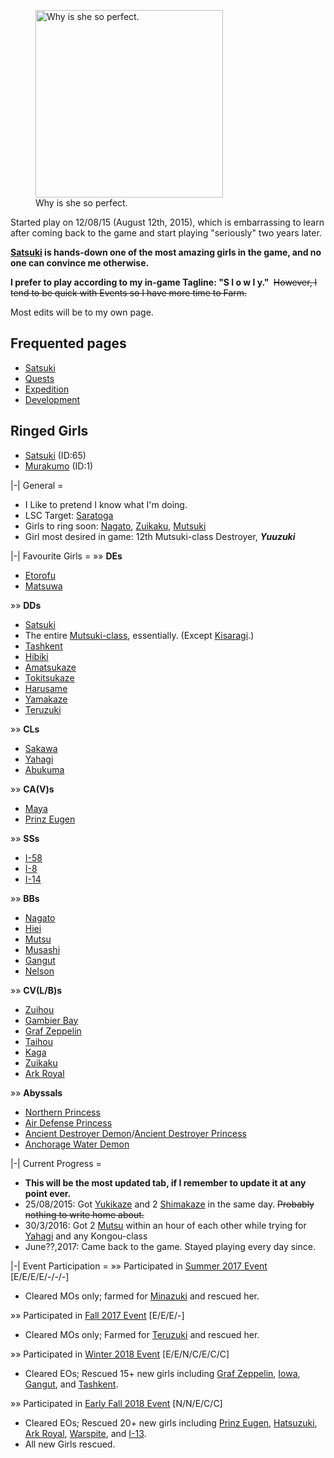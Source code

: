 [[File:89e2d21e69720fcd596a4c25859d63af.jpg|thumb|300px|Why is she so perfect.]]

Started play on 12/08/15 (August 12th, 2015), which is embarrassing to learn after coming back to the game and start playing "seriously" two years later.

<b>[[Satsuki]] is hands-down one of the most amazing girls in the game, and no one can convince me otherwise.</b>

<b>I prefer to play according to my in-game Tagline: "S l o w l y." </b> <s>However, I tend to be quick with Events so I have more time to Farm.</s>

Most edits will be to my own page.

==Frequented pages==

* [[Satsuki]]
* [[Quests]]
* [[Expedition]]
* [[Development]]

==Ringed Girls==

* [[Satsuki]] (ID:65)
* [[Murakumo]] (ID:1)

<tabber>
|-| General =
* I Like to pretend I know what I'm doing.
* LSC Target: [[Saratoga]]
* Girls to ring soon: [[Nagato]], [[Zuikaku]], [[Mutsuki]]
* Girl most desired in game: 12th Mutsuki-class Destroyer, <b><i>Yuuzuki</i></b>

|-| Favourite Girls =
»» <b>DEs</b>
* [[Etorofu]]
* [[Matsuwa]]

»» <b>DDs</b>
* [[Satsuki]]
* The entire [[:Category:Mutsuki Class|Mutsuki-class]], essentially. (Except [[Kisaragi]].) 
* [[Tashkent]]
* [[Hibiki]]
* [[Amatsukaze]]
* [[Tokitsukaze]]
* [[Harusame]]
* [[Yamakaze]]
* [[Teruzuki]]

»» <b>CLs</b>
* [[Sakawa]]
* [[Yahagi]]
* [[Abukuma]]

»» <b>CA(V)s</b>
* [[Maya]]
* [[Prinz Eugen]]

»» <b>SSs</b>
* [[I-58]]
* [[I-8]]
* [[I-14]]

»» <b>BBs</b>
* [[Nagato]]
* [[Hiei]]
* [[Mutsu]]
* [[Musashi]]
* [[Gangut]]
* [[Nelson]]

»» <b>CV(L/B)s</b>
* [[Zuihou]]
* [[Gambier Bay]]
* [[Graf Zeppelin]]
* [[Taihou]]
* [[Kaga]]
* [[Zuikaku]]
* [[Ark Royal]]

»» <b>Abyssals</b>
* [[Northern Princess]]
* [[Air Defense Princess]]
* [[Ancient Destroyer Demon]]/[[Ancient Destroyer Princess]]
* [[Anchorage Water Demon]]

|-| Current Progress =
* <b>This will be the most updated tab, if I remember to update it at any point ever.</b>
* 25/08/2015: Got [[Yukikaze]] and 2 [[Shimakaze]] in the same day. <s>Probably nothing to write home about.</s>
* 30/3/2016: Got 2 [[Mutsu]] within an hour of each other while trying for [[Yahagi]] and any Kongou-class
* June??,2017: Came back to the game. Stayed playing every day since.

|-| Event Participation =
»» Participated in [[Summer 2017 Event]] [E/E/E/E/-/-/-]
* Cleared MOs only; farmed for [[Minazuki]] and rescued her.
»» Participated in [[Fall 2017 Event]] [E/E/E/-]
* Cleared MOs only; Farmed for [[Teruzuki]] and rescued her.
»» Participated in [[Winter 2018 Event]] [E/E/N/C/E/C/C]
* Cleared EOs; Rescued 15+ new girls including [[Graf Zeppelin]], [[Iowa]], [[Gangut]], and [[Tashkent]].
»» Participated in [[Early Fall 2018 Event]] [N/N/E/C/C]
* Cleared EOs; Rescued 20+ new girls including [[Prinz Eugen]], [[Hatsuzuki]], [[Ark Royal]], [[Warspite]], and [[I-13]].
* All new Girls rescued.
</tabber>